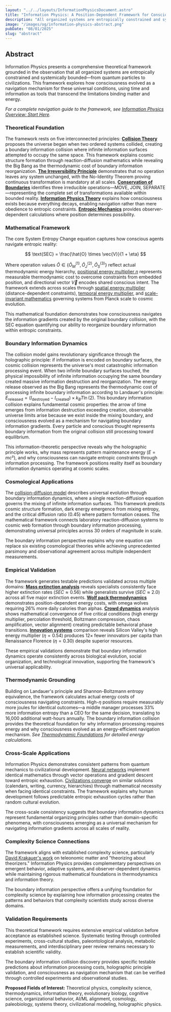 ```yaml
---
layout: "../../layouts/InformationPhysicsDocument.astro"
title: "Information Physics: A Position-Dependent Framework for Conscious System Dynamics"
description: "All organized systems are entropically constrained and systemically bounded within the boundary information processing system created by the cosmic collision. This abstract presents Information Physics—a complete theoretical framework for how consciousness evolved as navigation mechanisms for these universal conditions using time and information, including mathematical foundations and cross-domain applications."
image: "/images/og/information-physics-abstract.png"
pubDate: "08/01/2025"
slug: "abstract"
---
```


## Abstract

Information Physics presents a comprehensive theoretical framework grounded in the observation that all organized systems are entropically constrained and systemically bounded—from quantum particles to civilizations. This framework explores how consciousness evolved as a navigation mechanism for these universal conditions, using time and information as tools that transcend the limitations binding matter and energy.

*For a complete navigation guide to the framework, see [Information Physics Overview: Start Here](/information-physics/start-here).*

### Theoretical Foundation

The framework rests on five interconnected principles: **[Collision Theory](/information-physics/collision-theory)** proposes the universe began when two ordered systems collided, creating a boundary information collision where infinite information surfaces attempted to occupy the same space. This framework explains cosmic structure formation through reaction-diffusion mathematics while revealing the Big Bang as the thermodynamic cost of boundary information reorganization. **[The Irreversibility Principle](/information-physics/irreversibility-principle)** demonstrates that no operation leaves any system unchanged, with the No-Identity Theorem proving continuous transformation is mandatory at all scales. **[Conservation of Boundaries](/information-physics/conservation-of-boundaries)** identifies three irreducible operations—MOVE, JOIN, SEPARATE—representing the complete set of transformations available within bounded reality. **[Information Physics Theory](/information-physics/theory)** explains how consciousness exists because everything decays, enabling navigation rather than mere obedience to entropic constraints. **[Entropic Mechanics](/information-physics/entropic-mechanics)** provides observer-dependent calculations where position determines possibility.

### Mathematical Framework

The core System Entropy Change equation captures how conscious agents navigate entropic reality:

$$
\text{SEC} = \frac{\hat{O} \times \vec{V}}{1 + \eta}
$$

Where operation values $\hat{O} \in \{\hat{O}_M^{(1)}, \hat{O}_J^{(2)}, \hat{O}_S^{(3)}\}$ reflect actual thermodynamic energy hierarchy, [positional energy multiplier $\eta$](/information-physics/positional-energy-multiplier) represents measurable thermodynamic cost to overcome constraints from embedded position, and directional vector $\vec{V}$ encodes shared conscious intent. The framework extends across scales through [spatial energy multiplier](/information-physics/entropic-mechanics/spatial-extension) (distance-dependent constraints), [temporal energy multiplier](/information-physics/entropic-mechanics/temporal-extension), and [scale-invariant mathematics](/information-physics/entropic-mechanics/scale-invariant-extension) governing systems from Planck scale to cosmic evolution.

This mathematical foundation demonstrates how consciousness navigates the information gradients created by the original boundary collision, with the SEC equation quantifying our ability to reorganize boundary information within entropic constraints.

### Boundary Information Dynamics

The collision model gains revolutionary significance through the holographic principle: if information is encoded on boundary surfaces, the cosmic collision represents the universe's most catastrophic information processing event. When two infinite boundary surfaces touched, the physical impossibility of infinite information occupying the same boundary created massive information destruction and reorganization. The energy release observed as the Big Bang represents the thermodynamic cost of processing infinite boundary information according to Landauer's principle: $E_{\text{released}} = (I_{\text{destroyed}} - I_{\text{created}}) \times k_B T \ln(2)$. This boundary information collision explains fundamental cosmic properties: the arrow of time emerges from information destruction exceeding creation, observable universe limits arise because we exist inside the mixing boundary, and consciousness evolved as a mechanism for navigating boundary information gradients. Every particle and conscious thought represents boundary information from the original collision still processing toward equilibrium.

This information-theoretic perspective reveals why the holographic principle works, why mass represents pattern maintenance energy ($E=mc²$), and why consciousness can navigate entropic constraints through information processing. The framework positions reality itself as boundary information dynamics operating at cosmic scales.

### Cosmological Applications

The [collision-diffusion model](/information-physics/collision-diffusion-model) describes universal evolution through boundary information dynamics, where a single reaction-diffusion equation governs the mixing of infinite information surfaces. This framework predicts cosmic structure formation, dark energy emergence from mixing entropy, and the critical diffusion ratio (0.45) where pattern formation ceases. The mathematical framework connects laboratory reaction-diffusion systems to cosmic web formation through boundary information processing, demonstrating universal principles across 30 orders of magnitude in scale.

The boundary information perspective explains why one equation can replace six existing cosmological theories while achieving unprecedented parsimony and observational agreement across multiple independent measurements.

### Empirical Validation

The framework generates testable predictions validated across multiple domains: **[Mass extinction analysis](/information-physics/survival-trends-in-mass-extinction-events)** reveals specialists consistently face higher extinction rates $(SEC \approx 0.56)$ while generalists survive $(SEC \approx 2.0)$ across all five major extinction events. **[Wolf pack thermodynamics](/information-physics/wolf-pack-thermodynamics)** demonstrates position-dependent energy costs, with omega wolves requiring 26% more daily calories than alphas. **[Crowd dynamics](/information-physics/mathematical-analysis-of-crowd-dynamics)** analysis shows mathematical convergence of five critical conditions (high energy multiplier, percolation threshold, Boltzmann compression, chaos amplification, vector alignment) creating predictable behavioral phase transitions. **[Innovation systems](/information-physics/the-innovation-entropy-crisis)** comparison reveals Silicon Valley's high energy multiplier $(\eta = 0.54)$ produces 12× fewer innovators per capita than Renaissance Florence $(\eta = 0.30)$ despite superior resources.

These empirical validations demonstrate that boundary information dynamics operate consistently across biological evolution, social organization, and technological innovation, supporting the framework's universal applicability.

### Thermodynamic Grounding

Building on Landauer's principle and Shannon-Boltzmann entropy equivalence, the framework calculates actual energy costs of consciousness navigating constraints. High-$\eta$ positions require measurably more joules for identical outcomes—a middle manager processes 33% more information entropy than a CEO for the same decision, translating to 16,000 additional watt-hours annually. The boundary information collision provides the theoretical foundation for why information processing requires energy and why consciousness evolved as an energy-efficient navigation mechanism. *See [Thermodynamic Foundations](/information-physics/thermodynamic-foundations#calculating-actual-thermodynamic-costs) for detailed energy calculations.*

### Cross-Scale Applications

Information Physics demonstrates consistent patterns from quantum mechanics to civilizational development. [Neural networks](/information-physics/in-science#artificial-neural-networks-and-information-physics) implement identical mathematics through vector operations and gradient descent toward entropic exhaustion. [Civilizations converge](/information-physics/throughout-history#why-all-civilizations-develop-identical-solutions) on similar solutions (calendars, writing, currency, hierarchies) through mathematical necessity when facing identical constraints. The framework explains why human development follows predictable entropic exhaustion cycles rather than random cultural evolution.

The cross-scale consistency suggests that boundary information dynamics represent fundamental organizing principles rather than domain-specific phenomena, with consciousness emerging as a universal mechanism for navigating information gradients across all scales of reality.

### Complexity Science Connections

The framework aligns with established complexity science, particularly [David Krakauer's work](/information-physics/in-science#similarities-in-complexity-science) on teleonomic matter and "theorizing about theorizers." Information Physics provides complementary perspectives on emergent behavior, adaptive systems, and observer-dependent dynamics while maintaining rigorous mathematical foundations in thermodynamics and information theory.

The boundary information perspective offers a unifying foundation for complexity science by explaining how information processing creates the patterns and behaviors that complexity scientists study across diverse domains.

### Validation Requirements

This theoretical framework requires extensive empirical validation before acceptance as established science. Systematic testing through controlled experiments, cross-cultural studies, paleontological analysis, metabolic measurements, and interdisciplinary peer review remains necessary to establish scientific validity.

The boundary information collision discovery provides specific testable predictions about information processing costs, holographic principle validation, and consciousness as navigation mechanism that can be verified through controlled experiments and observational studies.

**Proposed Fields of Interest:** Theoretical physics, complexity science, thermodynamics, information theory, evolutionary biology, cognitive science, organizational behavior, AI/ML alignment, cosmology, paleobiology, systems theory, civilizational modeling, holographic physics.
